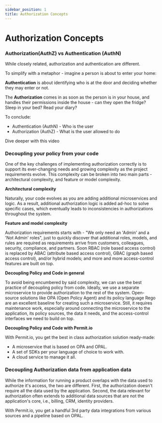 ```yaml
---
sidebar_position: 1
title: Authorization Concepts
---
```


# Authorization Concepts

### Authorization(AuthZ) vs Authentication (AuthN)

While closely related, authorization and authentication are different.

To simplify with a metaphor - imagine a person is about to enter your home:

**Authentication** is about identifying who is at the door and deciding whether they may enter or not.

The **Authorization** comes in as soon as the person is in your house, and handles their permissions inside the house - can they open the fridge? Sleep in your bed? Read your diary?

To conclude:

- Authentication (AuthN) - Who is the user
- Authorization (AuthZ) - What is the user allowed to do

Dive deeper with this video

### Decoupling your policy from your code

One of the key challenges of implementing authorization correctly is to support its ever-changing needs and growing complexity as the project requirements evolve.
This complexity can be broken into two main parts - architectural complexity, and feature or model complexity.

**Architectural complexity**

Naturally, your code evolves as you are adding additional microservices and logic. As a result, additional authorization logic is added ad-hoc to solve specific cases, which eventually leads to inconsistencies in authorizations throughout the system.

**Feature and model complexity**

Authorization requirements starts with - &quot;We only need an 'Admin' and a 'Not Admin' roles&quot;, just to quickly discover that additional roles, models, and rules are required as requirements arrive from customers, colleagues, security, compliance, and partners.
Soon RBAC (role based access control) is replaced by ABAC (attribute based access control), GBAC (graph based access control), and/or hybrid models; and more and more access-control features are built on top.

**Decoupling Policy and Code in general**

To avoid being encumbered by said complexity, we can use the best practice of decoupling policy from code. Ideally, we use a separate microservice to provide authorization to the rest of the system. Open-source solutions like OPA (Open Policy Agent) and its policy language Rego are an excellent baseline for creating such a microservice.
Still, it requires maintenance work, especially around connecting the microservice to the application, its policy sources, the data it needs, and the access-control interfaces we need to build on top.

**Decoupling Policy and Code with Permit.io**

With Permit.io, you get the best in class authorization solution ready-made:

- A microservice that is based on OPA and OPAL.
- A set of SDKs per your language of choice to work with.
- A cloud service to manage it all.

### Decoupling Authorization data from application data

While the information for running a product overlaps with the data used to authorize it's access, the two are different.
First, the authorization doesn't require all the data used by the application.
Second, the data relevant for authorization often extends to additional data sources that are not the application's core, i.e., billing, CRM, identity providers.

With Permit.io, you get a handful 3rd party data integrations from various sources and a pipeline based on OPAL.
